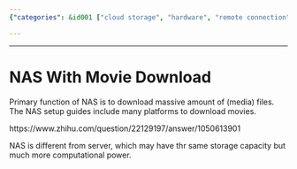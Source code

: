 ```yaml
---
{"categories": &id001 ["cloud storage", "hardware", "remote connection", "remote control", "remote storage", "storage"], "category": "NAS", "date": "2023-12-22 23:52:59", "description": "This article provides an overview of Network Attached Storage (NAS) devices, which are designed for efficiently downloading large media files such as movies. The content also covers NAS setups and their compatibility with different platforms to optimize movie downloads.", "tags": *id001, "title": "NAS With Movie Download"}

---
```


------

# NAS With Movie Download

Primary function of NAS is to download massive amount of (media) files. The NAS setup guides include many platforms to download movies.

https://www.zhihu.com/question/22129197/answer/1050613901

NAS is different from server, which may have thr same storage capacity but much more computational power.

